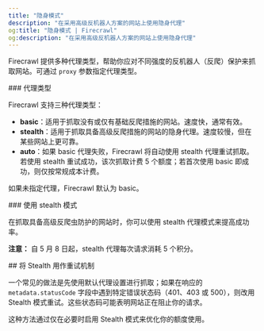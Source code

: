 ```yaml
---
title: "隐身模式"
description: "在采用高级反机器人方案的网站上使用隐身代理"
og:title: "隐身模式 | Firecrawl"
og:description: "在采用高级反机器人方案的网站上使用隐身代理"
---
```



Firecrawl 提供多种代理类型，帮助你应对不同强度的反机器人（反爬）保护来抓取网站。可通过 `proxy` 参数指定代理类型。

<div id="proxy-types">
  ### 代理类型
</div>

Firecrawl 支持三种代理类型：

- **basic**：适用于抓取没有或仅有基础反爬措施的网站。速度快，通常有效。
- **stealth**：适用于抓取具备高级反爬措施的网站的隐身代理。速度较慢，但在某些网站上更可靠。
- **auto**：如果 basic 代理失败，Firecrawl 将自动使用 stealth 代理重试抓取。若使用 stealth 重试成功，该次抓取计费 5 个额度；若首次使用 basic 即成功，则仅按常规成本计费。

如果未指定代理，Firecrawl 默认为 basic。

<div id="using-stealth-mode">
  ### 使用 stealth 模式
</div>

在抓取具备高级反爬虫防护的网站时，你可以使用 stealth 代理模式来提高成功率。

<CodeGroup>

<ProxyPython />

<ProxyNode />

<ProxyCURL />

</CodeGroup>

**注意：** 自 5 月 8 日起，stealth 代理每次请求消耗 5 个积分。

<div id="using-stealth-as-a-retry-mechanism">
  ## 将 Stealth 用作重试机制
</div>

一个常见的做法是先使用默认代理设置进行抓取；如果在响应的 `metadata.statusCode` 字段中遇到特定错误状态码（401、403 或 500），则改用 Stealth 模式重试。这些状态码可能表明网站正在阻止你的请求。

<CodeGroup>

<ProxyRetryPython />

<ProxyRetryNode />

<ProxyRetryCURL />

</CodeGroup>

这种方法通过仅在必要时启用 Stealth 模式来优化你的额度使用。